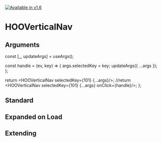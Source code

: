 
<Meta of={HooVerticalNavStories} />

[![Available in v1.6](https://img.shields.io/badge/💦%20Added%20Version-1.6-blue.svg?style=for-the-badge)](https://github.com/n8design/htwoo/blob/main/REACT-CHANGELOG.md)

# HOOVerticalNav

## Arguments

<ArgTypes of={HOOVerticalNav} />


  const [_, updateArgs] = useArgs();

  const handle = (ev, key) => {
    args.selectedKey = key;
    updateArgs({ ...args });
  };

  return <HOOVerticalNav selectedKey={101} {...args}/>;
  //return <HOOVerticalNav selectedKey={101} {...args} onClick={handle}/>;
};

## Standard

<Canvas>
  <Story of={HooVerticalNavStories.Standard} />
</Canvas>

## Expanded on Load

<Canvas>
  <Story of={HooVerticalNavStories.ExpandedOnLoad} />
</Canvas>

## Extending

<Canvas>
  <Story of={HooVerticalNavStories.Extending} />
</Canvas>
